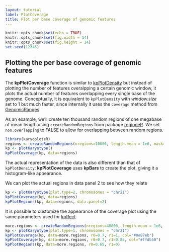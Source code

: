 ```yaml
---
layout: tutorial
label: PlotCoverage
title: Plot per base coverage of genomic features
---
```



```r
knitr::opts_chunk$set(echo = TRUE)
knitr::opts_chunk$set(fig.width = 14)
knitr::opts_chunk$set(fig.height = 14)
set.seed(12345)
```

## Plotting the per base coverage of genomic features

The **kpPlotCoverage** function is similar to 
[kpPlotDensity]({{ site.baseurl }}{% link Tutorial/PlotDensity/PlotDensity.md %})
but instead of plotting the number of features overalpping a certain genomic window,
it plots the actual number of features overlapping every single base of the genome.
Conceptually, it is equivalent to `kpPlotDensity` with _window.size_ set to 1 but
much faster, since internally it uses the `coverage` method from 
[GenomicRanges](https://bioconductor.org/packages/GenomicRanges).

As an example, we'll create ten thousand random regions of one megabase of mean
length using `createRandomRegions` from package 
[regioneR](http://bioconductor.org/packages/regioneR/). We set 
`non.overlapping` to FALSE to allow for overlapping between random regions.

```r
library(karyoploteR)
regions <- createRandomRegions(nregions=10000, length.mean = 1e6, mask=NA, non.overlapping=FALSE)
kp <- plotKaryotype()
kpPlotCoverage(kp, data=regions)
```

The actual representation of the data is also different than that of 
`kpPlotDensity`: **kpPlotCoverage** uses **kpBars** to create the plot, giving 
it a histogram-like appearance.

We can plot the actual regions in data panel 2 to see how they relate

```r
kp <- plotKaryotype(plot.type=2, chromosomes = "chr21")
kpPlotCoverage(kp, data=regions)
kpPlotRegions(kp, data=regions, data.panel=2)
```

It is possible to customize the appearance of the coverage plot using the same 
parameters used for 
[kpRect]({{ site.baseurl }}{% link Tutorial/Rectangles/Rectangles.md %}).


```r
more.regions <- createRandomRegions(nregions=40000, length.mean = 1e6, mask=NA, non.overlapping = FALSE)
kp <- plotKaryotype(plot.type=1, chromosomes = "chr21")
kpPlotCoverage(kp, data=more.regions, r0=0.7, r1=1, col="#0e87eb")
kpPlotCoverage(kp, data=more.regions, r0=0.7, r1=0.85, col="#ffdb50")
kpPlotRegions(kp, data=more.regions, r0=0.65, r1=0)
```

